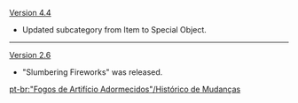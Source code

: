 {{Change History/Header}}
[[Version 4.4]]
* Updated subcategory from Item to Special Object.
----
[[Version 2.6]]
* "Slumbering Fireworks" was released.
<noinclude>
[[pt-br:"Fogos de Artifício Adormecidos"/Histórico de Mudanças]]
</noinclude>